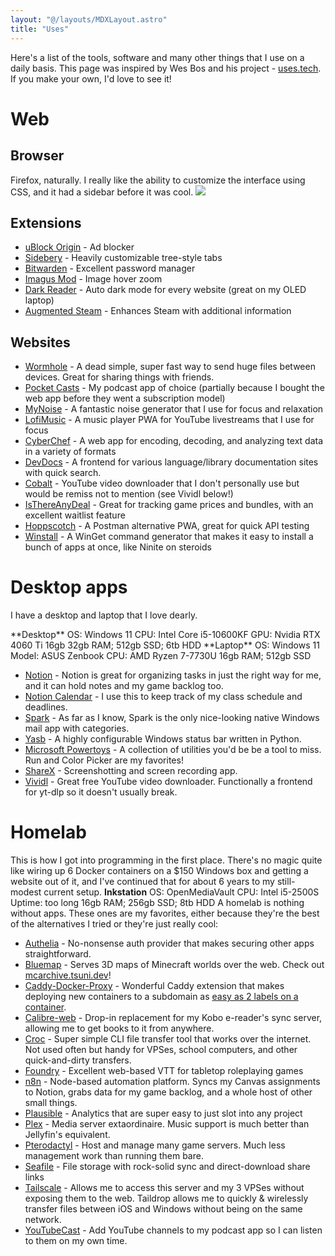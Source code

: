 ```yaml
---
layout: "@/layouts/MDXLayout.astro"
title: "Uses"
---
```


Here's a list of the tools, software and many other things that I use on a daily basis. This page was inspired by Wes Bos and his project - [uses.tech](https://uses.tech). If you make your own, I'd love to see it!

# Web
## Browser
Firefox, naturally. I really like the ability to customize the interface using CSS, and it had a sidebar before it was cool.
![](/images/uses/firefox.jpg)
## Extensions
- [uBlock Origin](https://addons.mozilla.org/en-US/firefox/addon/ublock-origin/) - Ad blocker
- [Sidebery](https://addons.mozilla.org/en-US/firefox/addon/sidebery/) - Heavily customizable tree-style tabs
- [Bitwarden](https://addons.mozilla.org/en-US/firefox/addon/bitwarden-password-manager/) - Excellent password manager
- [Imagus Mod](https://addons.mozilla.org/en-US/firefox/addon/imagus-mod/) - Image hover zoom
- [Dark Reader](https://addons.mozilla.org/en-US/firefox/addon/darkreader/) - Auto dark mode for every website (great on my OLED laptop)
- [Augmented Steam](https://addons.mozilla.org/en-US/firefox/addon/augmented-steam/) - Enhances Steam with additional information

## Websites
- [Wormhole](https://wormhole.app/) - A dead simple, super fast way to send huge files between devices. Great for sharing things with friends.
- [Pocket Casts](https://www.pocketcasts.com/) - My podcast app of choice (partially because I bought the web app before they went a subscription model)
- [MyNoise](https://mynoise.net/) - A fantastic noise generator that I use for focus and relaxation
- [LofiMusic](https://github.com/maxence-charriere/lofimusic) - A music player PWA for YouTube livestreams that I use for focus
- [CyberChef](https://gchq.github.io/CyberChef/) - A web app for encoding, decoding, and analyzing text data in a variety of formats
- [DevDocs](https://devdocs.io/) - A frontend for various language/library documentation sites with quick search.
- [Cobalt](https://cobalt.tools/) - YouTube video downloader that I don't personally use but would be remiss not to mention (see Vividl below!)
- [IsThereAnyDeal](https://isthereanydeal.com/) - Great for tracking game prices and bundles, with an excellent waitlist feature
- [Hoppscotch](https://hoppscotch.io/) - A Postman alternative PWA, great for quick API testing
- [Winstall](https://winstall.app/) - A WinGet command generator that makes it easy to install a bunch of apps at once, like Ninite on steroids

# Desktop apps
I have a desktop and laptop that I love dearly.


<div class="grid gap-4 md:grid-cols-2">
  <Card>
  **Desktop**
  OS: Windows 11
  CPU: Intel Core i5-10600KF
  GPU: Nvidia RTX 4060 Ti 16gb
  32gb RAM; 512gb SSD; 6tb HDD
  </Card>
  <Card>
  **Laptop**
  OS: Windows 11
  Model: ASUS Zenbook
  CPU: AMD Ryzen 7-7730U
  16gb RAM; 512gb SSD
  </Card>
</div>

- [Notion](https://www.notion.so/) - Notion is great for organizing tasks in just the right way for me, and it can hold notes and my game backlog too.
- [Notion Calendar](https://calendar.notion.so) - I use this to keep track of my class schedule and deadlines.
- [Spark](https://sparkmailapp.com/) - As far as I know, Spark is the only nice-looking native Windows mail app with categories.
- [Yasb](https://github.com/amnweb/yasb) - A highly configurable Windows status bar written in Python.
- [Microsoft Powertoys](https://github.com/microsoft/PowerToys) - A collection of utilities you'd be be a tool to miss. Run and Color Picker are my favorites!
- [ShareX](https://getsharex.com/) - Screenshotting and screen recording app.
- [Vividl](https://sourceforge.net/projects/vividl/) - Great free YouTube video downloader. Functionally a frontend for yt-dlp so it doesn't usually break.

# Homelab
This is how I got into programming in the first place. There's no magic quite like wiring up 6 Docker containers on a $150 Windows box and getting a website out of it, and I've continued that for about 6 years to my still-modest current setup.
<Card>
  **Inkstation**
  OS: OpenMediaVault
  CPU: Intel i5-2500S 
  Uptime: too long
  16gb RAM; 256gb SSD; 8tb HDD
</Card>
A homelab is nothing without apps. These ones are my favorites, either because they're the best of the alternatives I tried or they're just really cool:
- [Authelia](https://www.authelia.com/) - No-nonsense auth provider that makes securing other apps straightforward.
- [Bluemap](https://bluemap.bluecolored.de/) - Serves 3D maps of Minecraft worlds over the web. Check out [mcarchive.tsuni.dev](https://mcarchive.tsuni.dev)!
- [Caddy-Docker-Proxy](https://github.com/lucaslorentz/caddy-docker-proxy) - Wonderful Caddy extension that makes deploying new containers to a subdomain as [easy as 2 labels on a container](https://gist.github.com/TetraTsunami/11dcda9bbbccb56416f773ddda376b99).
- [Calibre-web](https://github.com/janeczku/calibre-web) - Drop-in replacement for my Kobo e-reader's sync server, allowing me to get books to it from anywhere.
- [Croc](https://schollz.com/tinker/croc/) - Super simple CLI file transfer tool that works over the internet. Not used often but handy for VPSes, school computers, and other quick-and-dirty transfers.
- [Foundry](https://foundryvtt.com/) - Excellent web-based VTT for tabletop roleplaying games
- [n8n](https://n8n.io/) - Node-based automation platform. Syncs my Canvas assignments to Notion, grabs data for my game backlog, and a whole host of other small things.
- [Plausible](https://plausible.io/) - Analytics that are super easy to just slot into any project
- [Plex](https://www.plex.tv/) - Media server extaordinaire. Music support is much better than Jellyfin's equivalent.
- [Pterodactyl](https://pterodactyl.io/) - Host and manage many game servers. Much less management work than running them bare.
- [Seafile](https://www.seafile.com/en/home/) - File storage with rock-solid sync and direct-download share links
- [Tailscale](https://tailscale.com/) - Allows me to access this server and my 3 VPSes without exposing them to the web. Taildrop allows me to quickly & wirelessly transfer files between iOS and Windows without being on the same network.
- [YouTubeCast](https://github.com/trevorsharp/youtubecast) - Add YouTube channels to my podcast app so I can listen to them on my own time.
